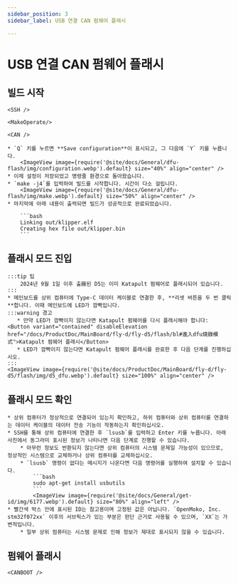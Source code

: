 ```yaml
---
sidebar_position: 3
sidebar_label: USB 연결 CAN 펌웨어 플래시

---
```




# USB 연결 CAN 펌웨어 플래시

## 빌드 시작

    <SSH />

    <MakeOperate/>

    <CAN />

    * `Q` 키를 누르면 **Save configuration**이 표시되고, 그 다음에 `Y` 키를 누릅니다.
        <ImageView image={require('@site/docs/General/dfu-flash/img/configuration.webp').default} size="40%" align="center" />
    * 이제 설정이 저장되었고 명령줄 환경으로 돌아왔습니다.
    * `make -j4`를 입력하여 빌드를 시작합니다. 시간이 다소 걸립니다.
        <ImageView image={require('@site/docs/General/dfu-flash/img/make.webp').default} size="50%" align="center" />
    * 마지막에 아래 내용이 출력되면 빌드가 성공적으로 완료되었습니다.

        ```bash
        Linking out/klipper.elf
        Creating hex file out/klipper.bin
        ```

## 플래시 모드 진입

    :::tip 팁
        2024년 9월 1일 이후 출廠된 D5는 이미 Katapult 펌웨어로 플래시되어 있습니다.
    :::
    * 메인보드를 상위 컴퓨터에 Type-C 데이터 케이블로 연결한 후, **리셋 버튼을 두 번 클릭**합니다. 이때 메인보드에 LED가 깜빡입니다.
    :::warning 경고
       * 만약 LED가 깜빡이지 않는다면 Katapult 펌웨어를 다시 플래시해야 합니다: <Button variant="contained" disableElevation href="/docs/ProductDoc/MainBoard/fly-d/fly-d5/flash/bl#進入dfu燒錄模式">Katapult 펌웨어 플래시</Button>
       * LED가 깜빡이지 않는다면 Katapult 펌웨어 플래시를 완료한 후 다음 단계를 진행하십시오.
    :::
    <ImageView image={require('@site/docs/ProductDoc/MainBoard/fly-d/fly-d5/flash/img/d5_dfu.webp').default} size="100%" align="center" />

## 플래시 모드 확인

    * 상위 컴퓨터가 정상적으로 연결되어 있는지 확인하고, 하위 컴퓨터와 상위 컴퓨터를 연결하는 데이터 케이블의 데이터 전송 기능이 작동하는지 확인하십시오.
    * SSH를 통해 상위 컴퓨터에 연결한 후 `lsusb`를 입력하고 Enter 키를 누릅니다. 아래 사진에서 동그라미 표시된 정보가 나타나면 다음 단계로 진행할 수 있습니다.
        * 아무런 정보도 반환되지 않는다면 상위 컴퓨터의 시스템 문제일 가능성이 있으므로, 정상적인 시스템으로 교체하거나 상위 컴퓨터를 교체하십시오.
        * `lsusb` 명령이 없다는 메시지가 나온다면 다음 명령어를 실행하여 설치할 수 있습니다.
            ```bash
            sudo apt-get install usbutils
            ```
            <ImageView image={require('@site/docs/General/get-id/img/6177.webp').default} size="80%" align="left" /> 
    * 빨간색 박스 안에 표시된 ID는 참고용이며 고정된 값은 아닙니다. `OpenMoko, Inc. stm32f072xx` 이후의 서브픽스가 있는 부분은 판단 근거로 사용될 수 있으며, `XX`는 가변적입니다.
        * 일부 상위 컴퓨터는 시스템 문제로 인해 정보가 제대로 표시되지 않을 수 있습니다.

## 펌웨어 플래시

    <CANBOOT />
